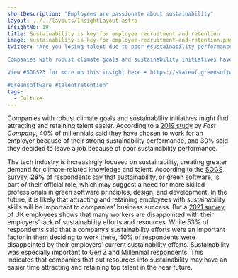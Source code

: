 ```yaml
---
shortDescription: "Employees are passionate about sustainability"
layout: ../../layouts/InsightLayout.astro
insightNo: 19
title: Sustainability is key for employee recruitment and retention
image: sustainability-is-key-for-employee-recruitment-and-retention.png
twitter: "Are you losing talent due to poor #sustainability performance?

Companies with robust climate goals and sustainability initiatives have a major advantage in retaining top talent.

View #SOGS23 for more on this insight here ➡️ https://stateof.greensoftware.foundation

#greensoftware #talentretention"
tags:
  - Culture
---
```


Companies with robust climate goals and sustainability initiatives might find attracting and retaining talent easier. According to a [2019 study](https://www.fastcompany.com/90306556/most-millennials-would-take-a-pay-cut-to-work-at-a-sustainable-company) by _Fast Company_, 40% of millennials said they have chosen to work for an employer because of their strong sustainability performance, and 30% said they decided to leave a job because of poor sustainability performance.

The tech industry is increasingly focused on sustainability, creating greater demand for climate-related knowledge and talent. According to the [SOGS survey](/../survey), **26%** of respondents say that sustainability, or green software, is part of their official role, which may suggest a need for more skilled professionals in green software principles, design, and development. In the future, it is likely that attracting and retaining employees with sustainability skills will be important to companies’ business success. But a [2021 survey ](https://www.anthesisgroup.com/sustainability-vital-for-employee-attraction/)of UK employees shows that many workers are disappointed with their employers’ lack of sustainability efforts and resources. While 53% of respondents said that a company’s sustainability efforts were an important factor in them deciding to work there, 40% of respondents were disappointed by their employers’ current sustainability efforts. Sustainability was especially important to Gen Z and Millennial respondents. This indicates that companies that put resources into sustainability may have an easier time attracting and retaining top talent in the near future.